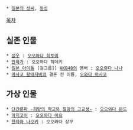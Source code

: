  * [[일본의 성씨]], [[동성]]

[[목차]]
== 실존 인물 ==
 * [[성우]] : [[오오와다 히토미]]
 * [[만화가]] : 오오와다 히데키
 * [[일본 아이돌]] [걸그룹]] [[AKB48]]의 멤버 : [[오오와다 나나]]
 * [[마사코 황태자비]]의 결혼 전 이름, [[오와다 마사코]]
== 가상 인물 ==
 * [[단간론파 -희망의 학교와 절망의 고교생-]] : [[오오와다 몬도]]
 * [[마지코이]] : [[오오와다 이요]]
 * [[한자와 나오키]] : 오오와다 상무
